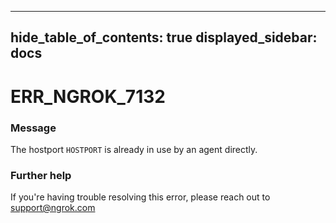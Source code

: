 

---
hide_table_of_contents: true
displayed_sidebar: docs
---


# ERR_NGROK_7132

### Message
The hostport ``HOSTPORT`` is already in use by an agent directly.

<ErrorDetails />



### Further help
If you're having trouble resolving this error, please reach out to [support@ngrok.com](mailto:support@ngrok.com?subject=Help%20with%20ERR_NGROK_7132)

